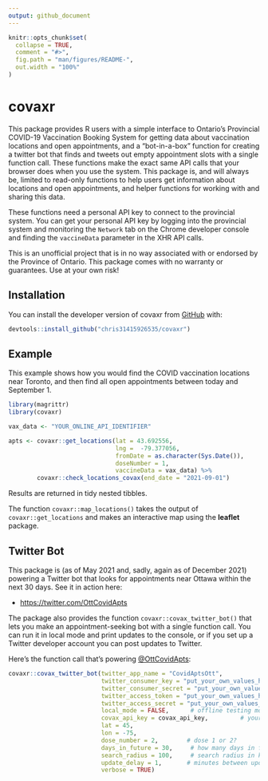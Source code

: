 ```yaml
---
output: github_document
---
```


<!-- README.md is generated from README.Rmd. Please edit that file -->

```r
knitr::opts_chunk$set(
  collapse = TRUE,
  comment = "#>",
  fig.path = "man/figures/README-",
  out.width = "100%"
)
```

# covaxr

<!-- badges: start -->
<!-- badges: end -->

This package provides R users with a simple interface to Ontario's Provincial COVID-19 Vaccination Booking System for getting data about vaccination locations and open appointments, and a "bot-in-a-box" function for creating a twitter bot that finds and tweets out empty appointment slots with a single function call. These functions make the exact same API calls that your browser does when you use the system. This package is, and will always be, limited to read-only functions to help users get information about locations and open appointments, and helper functions for working with and sharing this data.

These functions need a personal API key to connect to the provincial system. You can get your personal API key by logging into the provincial system and monitoring the `Network` tab on the Chrome developer console and finding the `vaccineData` parameter in the XHR API calls.

This is an unofficial project that is in no way associated with or endorsed by the Province of Ontario. This package comes with no warranty or guarantees. Use at your own risk!

## Installation

You can install the developer version of covaxr from [GitHub](https://www.github.com) with:

``` r
devtools::install_github("chris31415926535/covaxr")
```

## Example

This example shows how you would find the COVID vaccination locations near Toronto, and then find all open appointments between today and September 1.

```r
library(magrittr)
library(covaxr)

vax_data <- "YOUR_ONLINE_API_IDENTIFIER"

apts <- covaxr::get_locations(lat = 43.692556,
                              lng =  -79.377056,
                              fromDate = as.character(Sys.Date()),
                              doseNumber = 1,
                              vaccineData = vax_data) %>%
        covaxr::check_locations_covax(end_date = "2021-09-01")
```

Results are returned in tidy nested tibbles.

The function `covaxr::map_locations()` takes the output of `covaxr::get_locations` and makes an interactive map using the **leaflet** package.

## Twitter Bot

This package is (as of May 2021 and, sadly, again as of December 2021) powering a Twitter bot that looks for appointments near Ottawa within the next 30 days. See it in action here:

* [https://twitter.com/OttCovidApts](https://twitter.com/OttCovidApts)

The package also provides the function `covaxr::covax_twitter_bot()` that lets you make an appointment-seeking bot with a single function call. You can run it in local mode and print updates to the console, or if you set up a Twitter developer account you can post updates to Twitter.

Here's the function call that's powering [\@OttCovidApts](https://twitter.com/OttCovidApts):

```r

covaxr::covax_twitter_bot(twitter_app_name = "CovidAptsOtt",
                          twitter_consumer_key = "put_your_own_values_here_:)",
                          twitter_consumer_secret = "put_your_own_values_here_:)",
                          twitter_access_token = "put_your_own_values_here_:)",
                          twitter_access_secret = "put_your_own_values_here_:)",
                          local_mode = FALSE,      # offline testing mode, no tweeting
                          covax_api_key = covax_api_key,         # your personal API key
                          lat = 45,
                          lon = -75,
                          dose_number = 2,        # dose 1 or 2?
                          days_in_future = 30,     # how many days in future
                          search_radius = 100,     # search radius in km
                          update_delay = 1,       # minutes between updates
                          verbose = TRUE)

```


